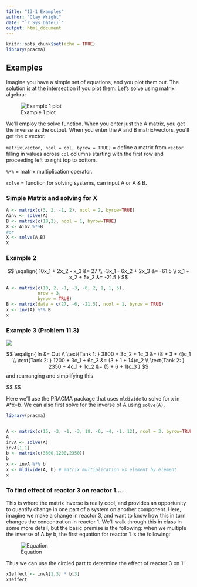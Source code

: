 ```yaml
---
title: "13-1 Examples"
author: "Clay Wright"
date: "`r Sys.Date()`"
output: html_document
---
```



```r
knitr::opts_chunk$set(echo = TRUE)
library(pracma)
```

## Examples

Imagine you have a simple set of equations, and you plot them out. The solution is at the intersection if you plot them. Let's solve using matrix algebra:

![Example 1 plot](figures/fig_ex1.png)



We'll employ the solve function. When you enter just the A matrix, you get the inverse as the output. When you enter the A and B matrix/vectors, you'll get the x vector.

`matrix(vector, ncol = col, byrow = TRUE)` = define a matrix from `vector` filling in values across `col` columns starting with the first row and proceeding left to right top to bottom.

`%*%` = matrix multiplication operator.

`solve` = function for solving systems, can input A or A & B.

### Simple Matrix and solving for X

```r
A <- matrix(c(3, 2, -1, 2), ncol = 2, byrow=TRUE)
Ainv <- solve(A)
B <- matrix(c(18,2), ncol = 1, byrow=TRUE)
X <- Ainv %*%B
#or 
X <- solve(A,B)
X
```

### Example 2

$$
\eqalign{
10x_1 + 2x_2 - x_3 &= 27 \\
-3x_1 - 6x_2 + 2x_3 &= -61.5 \\
x_1 + x_2 + 5x_3 &= -21.5
}
$$

```r
A <- matrix(c(10, 2, -1, -3, -6, 2, 1, 1, 5), 
            nrow = 3,
            byrow = TRUE)
B <- matrix(data = c(27, -6, -21.5), ncol = 1, byrow = TRUE)
x <- inv(A) %*% B
x
```



### Example 3 (Problem 11.3)

![](figures/fig_ex3.png)

$$
\eqalign{
In &= Out \\
\text{Tank 1: } 3800 + 3c_2 + 1c_3 &= (8 + 3 + 4)c_1 \\
\text{Tank 2: } 1200 + 3c_1 + 6c_3 &= (3 + 1 + 14)c_2 \\
\text{Tank 2: } 2350 + 4c_1 + 1c_2 &= (5 + 6 + 1)c_3 
}
$$
and rearranging and simplifying this 

$$
\eqalign{

\text{Tank 1: } 3800 &=  15c_1  - 3c_2 - 1c_3\\
\text{Tank 2: } 1200 &=  -3c_1 + 18c_2 - 6c_3  \\
\text{Tank 2: } 2350 &=  - 4c_1 - 1c_2 + 12c_3 
}
$$


Here we'll use the PRACMA package that uses `mldivide` to solve for x in A*x=b. We can also first solve for the inverse  of A using `solve(A)`.



```r
library(pracma)


A <- matrix(c(15, -3, -1, -3, 18, -6, -4, -1, 12), ncol = 3, byrow=TRUE)
A
invA <- solve(A)
invA[1,1]
b <- matrix(c(3800,1200,2350))
b
x <- invA %*% b
x <- mldivide(A, b) # matrix multiplication vs element by element
x

```
### To find effect of reactor 3 on reactor 1....

This is where the matrix inverse is really cool, and provides an opportunity to quantify change in one part of a system on another component. Here, imagine we make a change in reactor 3, and want to know how this in turn changes the concentration in reactor 1. We'll walk through this in class in some more detail, but the basic premise is the following: when we multiple the inverse of A by b, the first equation for reactor 1 is the following:

![Equation](figures/fig_ex2.png)

Thus we can use the circled part to determine the effect of reactor 3 on 1!

```r
x1effect <- invA[1,3] * b[3]
x1effect
``` 

